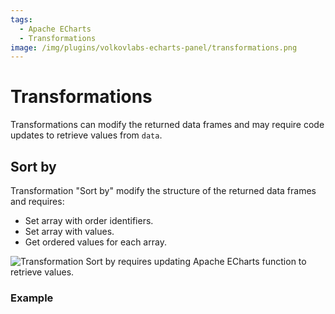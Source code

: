 ```yaml
---
tags:
  - Apache ECharts
  - Transformations
image: /img/plugins/volkovlabs-echarts-panel/transformations.png
---
```



# Transformations

Transformations can modify the returned data frames and may require code updates to retrieve values from `data`.

## Sort by

Transformation "Sort by" modify the structure of the returned data frames and requires:

- Set array with order identifiers.
- Set array with values.
- Get ordered values for each array.

<Image
  title="Transformation Sort by requires updating Apache ECharts function to retrieve values."
  src="/img/plugins/volkovlabs-echarts-panel/transformations.png"
/>

### Example

<Code
  url="https://github.com/VolkovLabs/volkovlabs.io/blob/main/docs/volkovlabs-echarts-panel/transformations.js"
  language="js"
/>
